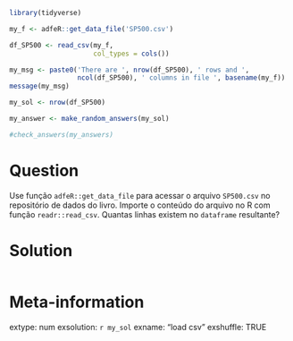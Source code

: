 ```r
library(tidyverse)

my_f <- adfeR::get_data_file('SP500.csv')

df_SP500 <- read_csv(my_f, 
                     col_types = cols())

my_msg <- paste0('There are ', nrow(df_SP500), ' rows and ', 
                 ncol(df_SP500), ' columns in file ', basename(my_f))
message(my_msg)

my_sol <- nrow(df_SP500)
```

```r
my_answer <- make_random_answers(my_sol)

#check_answers(my_answers)
```

Question
========

Use função `adfeR::get_data_file` para acessar o arquivo `SP500.csv` no repositório de dados do livro. Importe o conteúdo do arquivo no R com função  `readr::read_csv`. Quantas linhas existem no `dataframe` resultante?


Solution
================

```r
```

Meta-information
================
extype: num
exsolution: `r my_sol`
exname: "load csv"
exshuffle: TRUE

